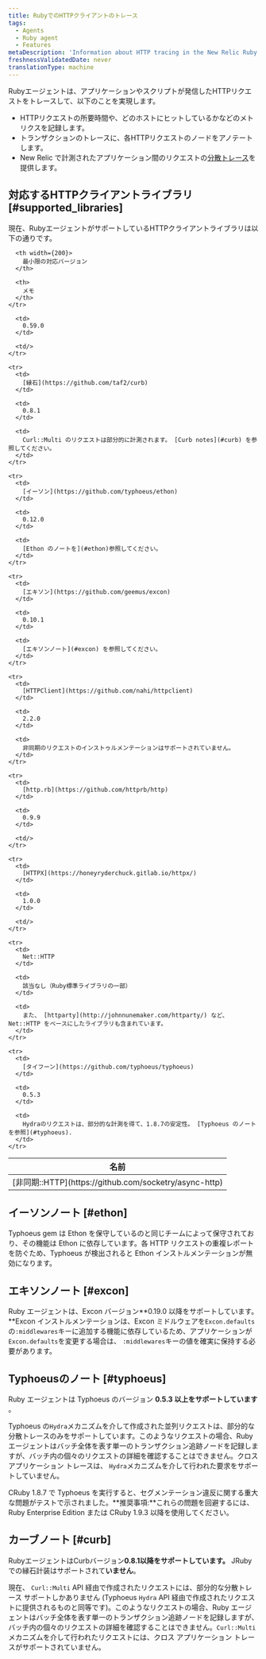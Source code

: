 ```yaml
---
title: RubyでのHTTPクライアントのトレース
tags:
  - Agents
  - Ruby agent
  - Features
metaDescription: 'Information about HTTP tracing in the New Relic Ruby agent, including supported clients and versions.'
freshnessValidatedDate: never
translationType: machine
---
```


Rubyエージェントは、アプリケーションやスクリプトが発信したHTTPリクエストをトレースして、以下のことを実現します。

* HTTPリクエストの所要時間や、どのホストにヒットしているかなどのメトリクスを記録します。
* トランザクションのトレースに、各HTTPリクエストのノードをアノテートします。
* New Relic で計測されたアプリケーション間のリクエストの[分散トレース](/docs/distributed-tracing/concepts/introduction-distributed-tracing/)を提供します。

## 対応するHTTPクライアントライブラリ [#supported_libraries]

現在、RubyエージェントがサポートしているHTTPクライアントライブラリは以下の通りです。

<table>
  <thead>
    <tr>
      <th width={150}>
        名前
      </th>

      <th width={200}>
        最小限の対応バージョン
      </th>

      <th>
        メモ
      </th>
    </tr>
  </thead>

  <tbody>
    <tr>
      <td>
        [非同期::HTTP](https://github.com/socketry/async-http)
      </td>

      <td>
        0.59.0
      </td>

      <td/>
    </tr>

    <tr>
      <td>
        [縁石](https://github.com/taf2/curb)
      </td>

      <td>
        0.8.1
      </td>

      <td>
        Curl::Multi のリクエストは部分的に計測されます。 [Curb notes](#curb) を参照してください。
      </td>
    </tr>

    <tr>
      <td>
        [イーソン](https://github.com/typhoeus/ethon)
      </td>

      <td>
        0.12.0
      </td>

      <td>
        [Ethon のノートを](#ethon)参照してください。
      </td>
    </tr>

    <tr>
      <td>
        [エキソン](https://github.com/geemus/excon)
      </td>

      <td>
        0.10.1
      </td>

      <td>
        [エキソンノート](#excon) を参照してください。
      </td>
    </tr>

    <tr>
      <td>
        [HTTPClient](https://github.com/nahi/httpclient)
      </td>

      <td>
        2.2.0
      </td>

      <td>
        非同期のリクエストのインストゥルメンテーションはサポートされていません。
      </td>
    </tr>

    <tr>
      <td>
        [http.rb](https://github.com/httprb/http)
      </td>

      <td>
        0.9.9
      </td>

      <td/>
    </tr>

    <tr>
      <td>
        [HTTPX](https://honeyryderchuck.gitlab.io/httpx/)
      </td>

      <td>
        1.0.0
      </td>

      <td/>
    </tr>

    <tr>
      <td>
        Net::HTTP
      </td>

      <td>
        該当なし（Ruby標準ライブラリの一部）
      </td>

      <td>
        また、 [httparty](http://johnnunemaker.com/httparty/) など、Net::HTTP をベースにしたライブラリも含まれています。
      </td>
    </tr>

    <tr>
      <td>
        [タイフーン](https://github.com/typhoeus/typhoeus)
      </td>

      <td>
        0.5.3
      </td>

      <td>
        Hydraのリクエストは、部分的な計測を得て、1.8.7の安定性。 [Typhoeus のノートを参照](#typhoeus).
      </td>
    </tr>
  </tbody>
</table>

## イーソンノート [#ethon]

Typhoeus gem は Ethon を保守しているのと同じチームによって保守されており、その機能は Ethon に依存しています。各 HTTP リクエストの重複レポートを防ぐため、Typhoeus が検出されると Ethon インストルメンテーションが無効になります。

## エキソンノート [#excon]

Ruby エージェントは、Excon バージョン**0.19.0 以降をサポートしています。**Excon インストルメンテーションは、Excon ミドルウェアを`Excon.defaults`の`:middlewares`キーに追加する機能に依存しているため、アプリケーションが`Excon.defaults`を変更する場合は、 `:middlewares`キーの値を確実に保持する必要があります。

## Typhoeusのノート [#typhoeus]

Ruby エージェントは Typhoeus のバージョン **0.5.3 以上をサポートしています** 。

Typhoeus の`Hydra`メカニズムを介して作成された並列リクエストは、部分的な分散トレースのみをサポートしています。このようなリクエストの場合、Ruby エージェントはバッチ全体を表す単一のトランザクション追跡ノードを記録しますが、バッチ内の個々のリクエストの詳細を確認することはできません。クロス アプリケーション トレースは、 `Hydra`メカニズムを介して行われた要求をサポートしていません。

CRuby 1.8.7 で Typhoeus を実行すると、セグメンテーション違反に関する重大な問題がテストで示されました。**推奨事項:**これらの問題を回避するには、Ruby Enterprise Edition または CRuby 1.9.3 以降を使用してください。

## カーブノート [#curb]

RubyエージェントはCurbバージョン**0.8.1以降をサポートしています。** JRubyでの縁石計装はサポートされて**いません**。

現在、 `Curl::Multi` API 経由で作成されたリクエストには、部分的な分散トレース サポートしかありません (Typhoeus `Hydra` API 経由で作成されたリクエストに提供されるものと同等です)。このようなリクエストの場合、Ruby エージェントはバッチ全体を表す単一のトランザクション追跡ノードを記録しますが、バッチ内の個々のリクエストの詳細を確認することはできません。`Curl::Multi`メカニズムを介して行われたリクエストには、クロス アプリケーション トレースがサポートされていません。